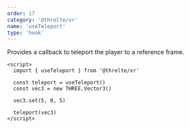 ```yaml
---
order: 17
category: '@threlte/xr'
name: 'useTeleport'
type: 'hook'
---
```


Provides a callback to teleport the player to a reference frame.

```svelte
<script>
  import { useTeleport } from '@threlte/xr'

  const teleport = useTeleport()
  const vec3 = new THREE.Vector3()

  vec3.set(5, 0, 5)

  teleport(vec3)
</script>
```
